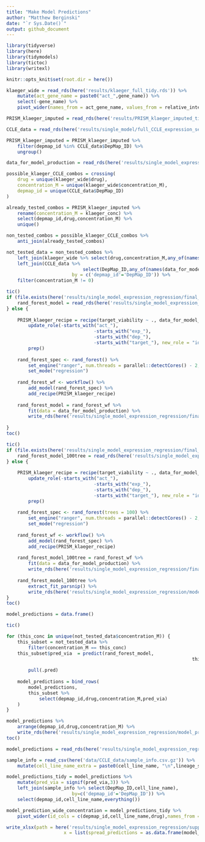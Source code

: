 ```yaml
---
title: "Make Model Predictions"
author: "Matthew Berginski"
date: "`r Sys.Date()`"
output: github_document
---
```


```r
library(tidyverse)
library(here)
library(tidymodels)
library(tictoc)
library(writexl)

knitr::opts_knit$set(root.dir = here())
```

```r
klaeger_wide = read_rds(here('results/klaeger_full_tidy.rds')) %>%
	mutate(act_gene_name = paste0("act_",gene_name)) %>%
	select(-gene_name) %>%
	pivot_wider(names_from = act_gene_name, values_from = relative_intensity)

PRISM_klaeger_imputed = read_rds(here('results/PRISM_klaeger_imputed_tidy.rds'))

CCLE_data = read_rds(here('results/single_model/full_CCLE_expression_set_for_ML.rds'))

PRISM_klaeger_imputed = PRISM_klaeger_imputed %>%
	filter(depmap_id %in% CCLE_data$DepMap_ID) %>%
	ungroup()

data_for_model_production = read_rds(here('results/single_model_expression_regression/full_model_data_set_500feat.rds'))
```

```r
possible_klaeger_CCLE_combos = crossing(
	drug = unique(klaeger_wide$drug),
	concentration_M = unique(klaeger_wide$concentration_M),
	depmap_id = unique(CCLE_data$DepMap_ID)
)

already_tested_combos = PRISM_klaeger_imputed %>%
	rename(concentration_M = klaeger_conc) %>%
	select(depmap_id,drug,concentration_M) %>%
	unique()

non_tested_combos = possible_klaeger_CCLE_combos %>%
	anti_join(already_tested_combos)

not_tested_data = non_tested_combos %>%
	left_join(klaeger_wide %>% select(drug,concentration_M,any_of(names(data_for_model_production)))) %>%
	left_join(CCLE_data %>% 
							select(DepMap_ID,any_of(names(data_for_model_production))),
						by = c('depmap_id'='DepMap_ID')) %>%
	filter(concentration_M != 0)

```

```r
tic()
if (file.exists(here('results/single_model_expression_regression/final_model_500feat.rds'))) {
	rand_forest_model = read_rds(here('results/single_model_expression_regression/final_model_500feat.rds'))
} else {
	
	PRISM_klaeger_recipe = recipe(target_viability ~ ., data_for_model_production) %>%
		update_role(-starts_with("act_"),
								-starts_with("exp_"),
								-starts_with("dep_"),
								-starts_with("target_"), new_role = "id variable") %>%
		prep()
	
	rand_forest_spec <- rand_forest() %>% 
		set_engine("ranger", num.threads = parallel::detectCores() - 2,importance = "impurity") %>%
		set_mode("regression")
	
	rand_forest_wf <- workflow() %>%
		add_model(rand_forest_spec) %>%
		add_recipe(PRISM_klaeger_recipe)
	
	rand_forest_model = rand_forest_wf %>%
		fit(data = data_for_model_production) %>%
		write_rds(here('results/single_model_expression_regression/final_model_500feat.rds'), compress = 'gz')
	
}
toc()
```

```r
tic()
if (file.exists(here('results/single_model_expression_regression/final_model_500feat_100trees.rds'))) {
	rand_forest_model_100tree = read_rds(here('results/single_model_expression_regression/final_model_500feat_100trees.rds'))
} else {
	
	PRISM_klaeger_recipe = recipe(target_viability ~ ., data_for_model_production) %>%
		update_role(-starts_with("act_"),
								-starts_with("exp_"),
								-starts_with("dep_"),
								-starts_with("target_"), new_role = "id variable") %>%
		prep()
	
	rand_forest_spec <- rand_forest(trees = 100) %>% 
		set_engine("ranger", num.threads = parallel::detectCores() - 2,importance = "impurity") %>%
		set_mode("regression")
	
	rand_forest_wf <- workflow() %>%
		add_model(rand_forest_spec) %>%
		add_recipe(PRISM_klaeger_recipe)
	
	rand_forest_model_100tree = rand_forest_wf %>%
		fit(data = data_for_model_production) %>%
		write_rds(here('results/single_model_expression_regression/final_model_500feat_100trees.rds'), compress = 'gz')
	
	rand_forest_model_100tree %>% 
		extract_fit_parsnip() %>% 
		write_rds(here('results/single_model_expression_regression/model_only_500feat_100trees.rds'), compress = 'gz')
}
toc()
```

```r
model_predictions = data.frame()

tic()

for (this_conc in unique(not_tested_data$concentration_M)) {
	this_subset = not_tested_data %>%
		filter(concentration_M == this_conc)
	this_subset$pred_via  = predict(rand_forest_model,
																	this_subset %>%
																		mutate(klaeger_conc = NA, imputed_viability = NA)) %>%
		pull(.pred)
	
	model_predictions = bind_rows(
		model_predictions,
		this_subset %>%
			select(depmap_id,drug,concentration_M,pred_via)
	)
}

model_predictions %>%
	arrange(depmap_id,drug,concentration_M) %>%
	write_rds(here('results/single_model_expression_regression/model_predictions_500feat.rds'), compress = 'gz')
toc()
```

```r
model_predictions = read_rds(here('results/single_model_expression_regression/model_predictions_500feat.rds'))

sample_info = read_csv(here('data/CCLE_data/sample_info.csv.gz')) %>%
	mutate(cell_line_name_extra = paste0(cell_line_name, "\n",lineage_subtype, "\n",lineage_sub_subtype))

model_predictions_tidy = model_predictions %>%
	mutate(pred_via = signif(pred_via,3)) %>%
	left_join(sample_info %>% select(DepMap_ID,cell_line_name),
						by=c('depmap_id'='DepMap_ID')) %>%
	select(depmap_id,cell_line_name,everything())

model_prediction_wide_concentration = model_predictions_tidy %>%
	pivot_wider(id_cols = c(depmap_id,cell_line_name,drug),names_from = concentration_M, values_from = pred_via)

write_xlsx(path = here('results/single_model_expression_regression/supplemental_preds.xlsx'), 
					 x = list(spread_predictions = as.data.frame(model_prediction_wide_concentration)))
```